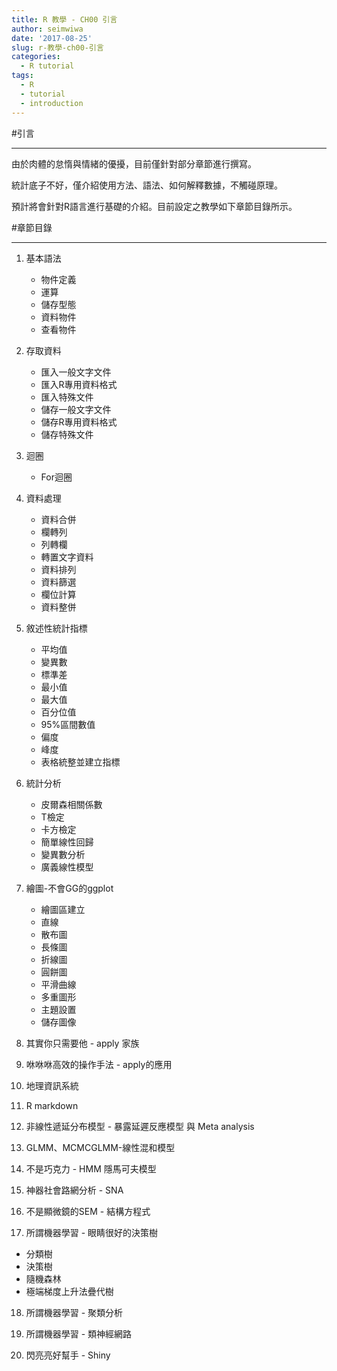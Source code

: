 ```yaml
---
title: R 教學 - CH00 引言
author: seimwiwa
date: '2017-08-25'
slug: r-教學-ch00-引言
categories:
  - R tutorial
tags:
  - R
  - tutorial
  - introduction
---
```


#引言

***

由於肉體的怠惰與情緒的優擾，目前僅針對部分章節進行撰寫。

統計底子不好，僅介紹使用方法、語法、如何解釋數據，不觸碰原理。

預計將會針對R語言進行基礎的介紹。目前設定之教學如下章節目錄所示。

#章節目錄

***

1.  基本語法
	+	物件定義	
	+	運算	
	+	儲存型態	
	+	資料物件	
	+	查看物件	
	
2.  存取資料
	+	匯入一般文字文件	
	+	匯入R專用資料格式	
	+	匯入特殊文件	
	+	儲存一般文字文件	
	+	儲存R專用資料格式	
	+	儲存特殊文件	

3.  迴圈
	+	For迴圈	
	
4.  資料處理
	+	資料合併	
	+	欄轉列	
	+	列轉欄	
	+	轉置文字資料	
	+	資料排列	
	+	資料篩選	
	+	欄位計算	
	+	資料整併	 

5.  敘述性統計指標
	+	平均值	
	+	變異數	
	+	標準差	
	+	最小值	
	+	最大值	
	+	百分位值	
	+	95%區間數值	
	+	偏度	
	+	峰度	
	+	表格統整並建立指標	

6.  統計分析
	+	皮爾森相關係數	
	+	T檢定	
	+	卡方檢定	
	+	簡單線性回歸	
	+	變異數分析	
	+	廣義線性模型

7.  繪圖-不會GG的ggplot
	+	繪圖區建立	
	+	直線	
	+	散布圖	
	+	長條圖	
	+	折線圖	
	+	圓餅圖	
	+	平滑曲線	
	+	多重圖形	
	+	主題設置	
	+	儲存圖像	

8.  其實你只需要他 - apply 家族

9.  咻咻咻高效的操作手法 - apply的應用

10. 地理資訊系統

11. R markdown

12. 非線性遞延分布模型 - 暴露延遲反應模型 與 Meta analysis

13. GLMM、MCMCGLMM-線性混和模型

14. 不是巧克力 - HMM 隱馬可夫模型

15. 神器社會路網分析 - SNA

16. 不是顯微鏡的SEM - 結構方程式

17. 所謂機器學習 - 眼睛很好的決策樹
  + 分類樹
  + 決策樹
  + 隨機森林
  + 極端梯度上升法疊代樹

18. 所謂機器學習 - 聚類分析

19. 所謂機器學習 - 類神經網路

20. 閃亮亮好幫手 - Shiny